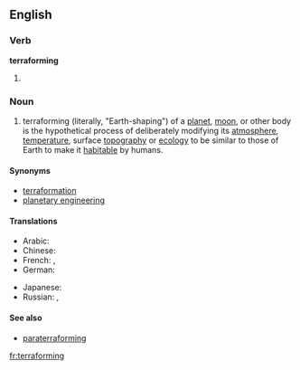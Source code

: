 ==English==

===Verb===
'''terraforming'''

# {{present participle of|[[terraform]]}}

===Noun===
{{en-noun|s|-}}

# terraforming (literally, "Earth-shaping") of a [[planet]], [[moon]], or other body is the hypothetical process of deliberately modifying its [[atmosphere]], [[temperature]], surface [[topography]] or [[ecology]] to be similar to those of Earth to make it [[habitable]] by humans.


====Synonyms====
* [[terraformation]]
* [[planetary engineering]]

====Translations====
{{trans-top|planetary engineering}}
* Arabic: {{t|ar|إعادة تأهيل|f|tr='i3aada ta'hiil|sc=Arab}}
* Chinese: {{zh-zh-p|地球化|dìqiúhuà}}
* French: {{t|fr|terraformation|f}},  {{t|fr|terraforming|m}}
* German: {{t|de|Terraforming|n}}
{{trans-mid}}
* Japanese: {{t|ja|テラフォーミング|tr=terrafōmingu|sc=Jpan}}
* Russian: {{t|ru|терраформирование|n|tr=terraformírovanije|sc=Cyrl}},  {{t|ru|терраформинг|m|tr=terrafórming|sc=Cyrl}}
{{trans-bottom}}

====See also====
* [[paraterraforming]]

[[fr:terraforming]]